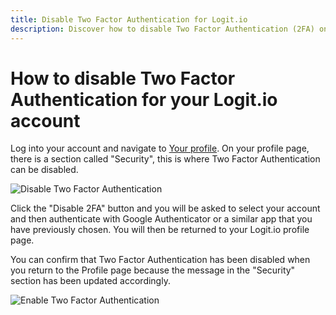 ```yaml
---
title: Disable Two Factor Authentication for Logit.io
description: Discover how to disable Two Factor Authentication (2FA) on your Logit.io account in this helpful article.
---
```


# How to disable Two Factor Authentication for your Logit.io account

Log into your account and navigate to [Your profile](https://dashboard.logit.io/profile). On your profile page, there is a section called "Security", this is where Two Factor Authentication can be disabled.

![Disable Two Factor Authentication](@/images/help/account-access/disable-2fa.png)

Click the "Disable 2FA" button and you will be asked to select your account and then authenticate with Google Authenticator or a similar app that you have previously chosen. You will then be returned to your Logit.io profile page.

You can confirm that Two Factor Authentication has been disabled when you return to the Profile page because the message in the "Security" section has been updated accordingly.

![Enable Two Factor Authentication](@/images/help/account-access/enable-2fa.png)